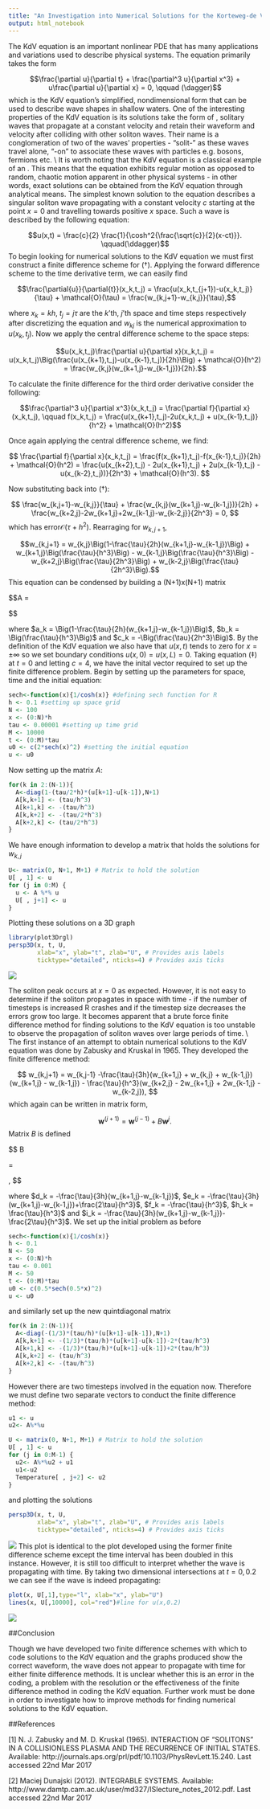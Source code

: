 ```yaml
---
title: "An Investigation into Numerical Solutions for the Korteweg-de Vries (KdV) Equation"
output: html_notebook
---
```


The KdV equation is an important nonlinear PDE that has many applications and variations used to describe physical systems. The equation primarily takes the form

$$\frac{\partial u}{\partial t} + \frac{\partial^3 u}{\partial x^3} + u\frac{\partial u}{\partial x} = 0, \qquad (\dagger)$$
which is the KdV equation's simplified, nondimensional form that can be used to describe wave shapes in shallow waters. One of the interesting properties of the KdV equation is its solutions take the form of \textit{Soliton waves}, solitary waves that propagate at a constant velocity and retain their waveform and velocity after colliding with other soliton waves. Their name is a conglomeration of two of the waves' properties - "solit-" as these waves travel alone, "-on" to associate these waves with particles e.g. bosons, fermions etc. \\
It is worth noting that the KdV equation is a classical example of an \textit{integrable system}. This means that the equation exhibits regular motion as opposed to random, chaotic motion apparent in other physical systems - in other words, exact solutions can be obtained from the KdV equation through analytical means. The simplest known solution to the equation describes a singular soliton wave propagating with a constant velocity $c$ starting at the point $x=0$ and travelling towards positive $x$ space. Such a wave is described by the following equation:

$$u(x,t) = \frac{c}{2} \frac{1}{\cosh^2{\frac{\sqrt{c}}{2}(x-ct)}}. \qquad(\ddagger)$$
To begin looking for numerical solutions to the KdV equation we must first construct a finite difference scheme for $(\dagger)$. Applying the forward difference scheme to the time derivative term, we can easily find

$$\frac{\partial{u}}{\partial{t}}(x_k,t_j) = \frac{u(x_k,t_{j+1})-u(x_k,t_j)}{\tau} + \mathcal{O}(\tau) = \frac{w_{k,j+1}-w_{k,j}}{\tau},$$

where $x_{k} = kh$, $t_{j} = j\tau$ are the $k$'th, $j$'th space and time steps respectively after discretizing the equation and $w_{kj}$ is the numerical approximation to $u(x_k,t_j)$. Now we apply the central difference scheme to the space steps:

$$u(x_k,t_j)\frac{\partial u}{\partial x}(x_k,t_j) = u(x_k,t_j)\Big(\frac{u(x_{k+1},t_j)-u(x_{k-1},t_j)}{2h}\Big) + \mathcal{O}(h^2) = \frac{w_{k,j}(w_{k+1,j}-w_{k-1,j})}{2h}.$$

To calculate the finite difference for the third order derivative consider the following:

$$\frac{\partial^3 u}{\partial x^3}(x_k,t_j) = \frac{\partial f}{\partial x}(x_k,t_j), \qquad f(x_k,t_j) = \frac{u(x_{k+1},t_j)-2u(x_k,t_j) + u(x_{k-1},t_j)}{h^2} + \mathcal{O}(h^2)$$

Once again applying the central difference scheme, we find:

$$
\frac{\partial f}{\partial x}(x_k,t_j) = \frac{f(x_{k+1},t_j)-f(x_{k-1},t_j)}{2h} + \mathcal{O}(h^2) = \frac{u(x_{k+2},t_j) - 2u(x_{k+1},t_j) + 2u(x_{k-1},t_j) - u(x_{k-2},t_j))}{2h^3} + \mathcal{O}(h^3).
$$

Now substituting back into $(\dagger)$:

$$
\frac{w_{k,j+1}-w_{k,j}}{\tau} + \frac{w_{k,j}(w_{k+1,j}-w_{k-1,j})}{2h} + \frac{w_{k+2,j}-2w_{k+1,j}+2w_{k-1,j}-w_{k-2,j}}{2h^3} = 0,
$$
which has error$\mathcal{O}(\tau + h^2)$. Rearraging for $w_{k,j+1}$,

$$w_{k,j+1} = w_{k,j}\Big(1-\frac{\tau}{2h}(w_{k+1,j}-w_{k-1,j})\Big) + w_{k+1,j}\Big(\frac{\tau}{h^3}\Big) - w_{k-1,j}\Big(\frac{\tau}{h^3}\Big) - w_{k+2,j}\Big(\frac{\tau}{2h^3}\Big) + w_{k-2,j}\Big(\frac{\tau}{2h^3}\Big).$$
This equation can be condensed by building a (N+1)x(N+1) matrix

$$A = 

\begin{bmatrix}
a_1 & b_1 & c_1 & 0 & \dots & \dots & \dots & \dots & 0 \\
-b_2 & a_2 & b_2 & c_2 & 0 & \dots & \dots & \dots& \vdots \\
-c_3 & -b_3 & a_3 & b_3 & c_3 & 0 & \dots & \dots & \vdots \\
0 & -c_4 & -b_4 & a_4 & b_4 & c_4 & 0 & \dots & \vdots \\
\vdots & \ddots & \ddots  & \ddots & \ddots & \ddots & \ddots & \ddots & b_N \\
0 & \dots & \dots & \dots & &0 & -c_{N+1} & -b_{N+1} & a_{N+1}
\end{bmatrix}
$$

where $a_k = \Big(1-\frac{\tau}{2h}(w_{k+1,j}-w_{k-1,j})\Big)$, $b_k = \Big(\frac{\tau}{h^3}\Big)$ and $c_k = -\Big(\frac{\tau}{2h^3}\Big)$. By the definition of the KdV equation we also have that $u(x,t)$ tends to zero for $x=\pm \infty$ so we set boundary conditions $u(x,0)=u(x,L)=0$. Taking equation $(\ddagger)$ at $t=0$ and letting $c=4$, we have the inital vector required to set up the finite difference problem. Begin by setting up the parameters for space, time and the initial equation:

```r
sech<-function(x){1/cosh(x)} #defining sech function for R
h <- 0.1 #setting up space grid
N <- 100
x <- (0:N)*h
tau <- 0.00001 #setting up time grid
M <- 10000
t <- (0:M)*tau
u0 <- c(2*sech(x)^2) #setting the initial equation
u <- u0
```
Now setting up the matrix $A$:

```r
for(k in 2:(N-1)){
  A<-diag(1-(tau/2*h)*(u[k+1]-u[k-1]),N+1)
  A[k,k+1] <- (tau/h^3)
  A[k+1,k] <- -(tau/h^3)
  A[k,k+2] <- -(tau/2*h^3)
  A[k+2,k] <- (tau/2*h^3)
}
```
We have enough information to develop a matrix that holds the solutions for $w_{k,j}$

```r
U<- matrix(0, N+1, M+1) # Matrix to hold the solution
U[ , 1] <- u
for (j in 0:M) {
  u <- A %*% u
  U[ , j+1] <- u
}
```
Plotting these solutions on a 3D graph

```r
library(plot3Drgl)
persp3D(x, t, U,
        xlab="x", ylab="t", zlab="U", # Provides axis labels
        ticktype="detailed", nticks=4) # Provides axis ticks
```
![](C:/users/cjdp501/Figures/Rplot.png)

The soliton peak occurs at $x=0$ as expected. However, it is not easy to determine if the soliton propagates in space with time - if the number of timesteps is increased R crashes and if the timestep size decreases the errors grow too large. It becomes apparent that a brute force finite difference method for finding solutions to the KdV equation is too unstable to observe the propagation of soliton waves over large periods of time. \\
The first instance of an attempt to obtain numerical solutions to the KdV equation was done by Zabusky and Kruskal in 1965. They developed the finite difference method:

$$
w_{k,j+1} = w_{k,j-1} -\frac{\tau}{3h}(w_{k+1,j} + w_{k,j} + w_{k-1,j})(w_{k+1,j} - w_{k-1,j}) - \frac{\tau}{h^3}(w_{k+2,j} - 2w_{k+1,j} + 2w_{k-1,j} - w_{k-2,j}),
$$
which again can be written in matrix form,

$$\mathbf{w}^{(j+1)} = \mathbf{w}^{(j-1)} + B\mathbf{w}^j.$$
Matrix $B$ is defined

$$
B

= 

\begin{bmatrix}
d_1 & e_1 & f_1 & 0 & \dots & \dots & \dots & \dots & 0 \\
i_2 & d_2 & e_2 & f_2 & 0 & \dots & \dots & \dots& \vdots \\
h_3 & i_3 & d_3 & e_3 & f_3 & 0 & \dots & \dots & \vdots \\
0 & h_4 & i_4 & d_4 & e_4 & f_4 & 0 & \dots & \vdots \\
\vdots & \ddots & \ddots  & \ddots & \ddots & \ddots & \ddots & \ddots & e_N \\
0 & \dots & \dots & \dots & &0 & h_{N+1} & i_{N+1} & d_{N+1}
\end{bmatrix},
$$

where $d_k = -\frac{\tau}{3h}(w_{k+1,j}-w_{k-1,j})$, $e_k = -\frac{\tau}{3h}(w_{k+1,j}-w_{k-1,j})+\frac{2\tau}{h^3}$, $f_k = -\frac{\tau}{h^3}$, $h_k = \frac{\tau}{h^3}$ and $i_k = -\frac{\tau}{3h}(w_{k+1,j}-w_{k-1,j})-\frac{2\tau}{h^3}$. We set up the initial problem as before

```r
sech<-function(x){1/cosh(x)}
h <- 0.1
N <- 50
x <- (0:N)*h
tau <- 0.001
M <- 50
t <- (0:M)*tau
u0 <- c(0.5*sech(0.5*x)^2)
u <- u0
```
and similarly set up the new quintdiagonal matrix

```r
for(k in 2:(N-1)){
  A<-diag(-(1/3)*(tau/h)*(u[k+1]-u[k-1]),N+1)
  A[k,k+1] <- -(1/3)*(tau/h)*(u[k+1]-u[k-1])-2*(tau/h^3)
  A[k+1,k] <- -(1/3)*(tau/h)*(u[k+1]-u[k-1])+2*(tau/h^3)
  A[k,k+2] <- (tau/h^3)
  A[k+2,k] <- -(tau/h^3)
}
```
However there are two timesteps involved in the equation now. Therefore we must define two separate vectors to conduct the finite difference method:

```r
u1 <- u
u2<- A%*%u

U <- matrix(0, N+1, M+1) # Matrix to hold the solution
U[ , 1] <- u
for (j in 0:M-1) {
  u2<- A%*%u2 + u1
  u1<-u2
  Temperature[ , j+2] <- u2
}
```
and plotting the solutions
```r
persp3D(x, t, U,
        xlab="x", ylab="t", zlab="U", # Provides axis labels
        ticktype="detailed", nticks=4) # Provides axis ticks
```
![](C:/users/cjdp501/Figures/Rplot02.png)
This plot is identical to the plot developed using the former finite difference scheme except the time interval has been doubled in this instance. However, it is still too difficult to interpret whether the wave is propagating with time. By taking two dimensional intersections at $t=0,0.2$ we can see if the wave is indeed propagating:

```r
plot(x, U[,1],type="l", xlab="x", ylab="U")
lines(x, U[,10000], col="red")#line for u(x,0.2)
```
![](C:/users/cjdp501/Figures/Rplot03.png)

##Conclusion

Though we have developed two finite difference schemes with which to code solutions to the KdV equation and the graphs produced show the correct waveform, the wave does not appear to propagate with time for either finite difference methods. It is unclear whether this is an error in the coding, a problem with the resolution or the effectiveness of the finite difference method in coding the KdV equation. Further work must be done in order to investigate how to improve methods for finding numerical solutions to the KdV equation.

##References

[1] N. J. Zabusky and M. D. Kruskal (1965). INTERACTION OF "SOLITONS" IN A COLLISIONLESS PLASMA
AND THE RECURRENCE OF INITIAL STATES. Available: http://journals.aps.org/prl/pdf/10.1103/PhysRevLett.15.240. Last accessed 22nd Mar 2017

[2] Maciej Dunajski (2012). INTEGRABLE SYSTEMS. Available: http://www.damtp.cam.ac.uk/user/md327/ISlecture_notes_2012.pdf. Last accessed 22nd Mar 2017
